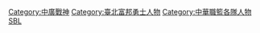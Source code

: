 [[Category:中廣戰神|Category:中廣戰神]]
[[Category:臺北富邦勇士人物|Category:臺北富邦勇士人物]]
[[Category:中華職籃各隊人物|Category:中華職籃各隊人物]]
[[Category:富邦勇士人物|SBL]]